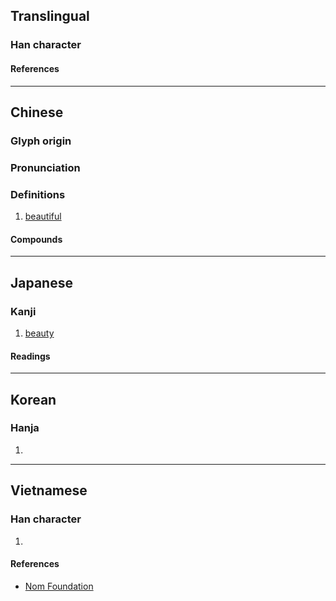 {{character info/new}}
==Translingual==

===Han character===
{{Han char|rn=38|rad=女|as=11|sn=14|four=41427|canj=VMYF|ids=⿰女焉}}

====References====
{{Han ref|kx=0270.040|dkj=06659|dj=0537.300|hdz=21079.010|uh=5AE3}}

----

==Chinese==
{{zh-forms}}

===Glyph origin===
{{Han etym}}

===Pronunciation===
{{zh-pron
|m=yān
|c=jin1
|mn=ian
|mc=y
|oc=y
|cat=
}}

===Definitions===
{{zh-hanzi}}

# {{lb|zh|of [[appearance]]}} [[beautiful]]

====Compounds====
{{zh-der|奼紫嫣紅|嫣然|嫣然一笑|嫣紅|蟬嫣}}

----

==Japanese==

===Kanji===
{{ja-kanji|grade=|rs=女11}}

# [[beauty]]

====Readings====
{{ja-readings
|on=えん
}}

----

==Korean==

===Hanja===
{{ko-hanja|언}}

# {{defn|lang=ko|sort=女11}}

----

==Vietnamese==

===Han character===
{{vi-readings|rs=女11|reading=yên}}

# {{defn|lang=vi|sort=女11}}

====References====
* [http://nomfoundation.org/common/nom_details.php?codepoint=5ae3 Nom Foundation]